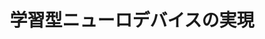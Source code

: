 ﻿---
title: "学習型ニューロデバイスの実現"
category: "工学院"
vol: 22
interviewee: "石原・徳光 "
url: ""
tags: []
pdf: "22-2.pdf"
career: ""
preface: "人間は何か物事をやるごとに学習していく。コンピュータは、同じ事を繰り返すだけで、学習をしない。これが従来のコンピュータであった。そこで現在では、そのようなものから脱した自ら学ぶコンピュータが開発されている。学習するコンピュータというと、身近なものでは、ワープロの変換などが思いつく。これは一度行った変換を覚えていくというプログラムである。では、そのようなプログラムによって学習するのではなく、人間の脳細胞をまねた「自ら学習する素子」を作れないものだろうか。今回は、強誘電体という材料を使ってそのような素子の研究をされている石原・徳光に伺った。"
---
